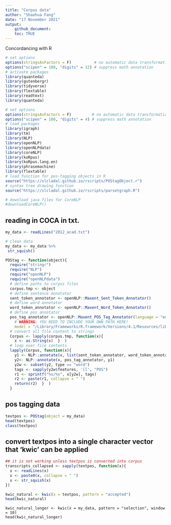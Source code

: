```yaml
---
title: "Corpus data"
author: "Shaohua Fang"
date: "17 November 2021"
output:
    github_document: 
    toc: TRUE
---
```


Concordancing with R


```r
# set options
options(stringsAsFactors = F)          # no automatic data transformation
options("scipen" = 100, "digits" = 12) # suppress math annotation
# activate packages
library(quanteda)
library(gutenbergr)
library(tidyverse)
library(flextable)
library(readtext)
library(quanteda)
```

```r
# set options
options(stringsAsFactors = F)         # no automatic data transformation
options("scipen" = 100, "digits" = 4) # suppress math annotation
# load packages
library(igraph)
library(tm)
library(NLP)
library(openNLP)
library(openNLPdata)
library(coreNLP)
library(koRpus)
library(koRpus.lang.en)
library(phrasemachine)
library(flextable)
# load function for pos-tagging objects in R
source("https://slcladal.github.io/rscripts/POStagObject.r") 
# syntax tree drawing function
source("https://slcladal.github.io/rscripts/parsetgraph.R")
```

```r
# download java files for CoreNLP
#downloadCoreNLP()
```

## reading in COCA in txt.

```r
my_data <- readLines("2012_acad.txt")

# clean data
my_data <- my_data %>%
 str_squish() 
```

```r
POStag <- function(object){
  require("stringr")
  require("NLP")
  require("openNLP")
  require("openNLPdata")
  # define paths to corpus files
  corpus.tmp <- object
  # define sentence annotator
  sent_token_annotator <- openNLP::Maxent_Sent_Token_Annotator()
  # define word annotator
  word_token_annotator <- openNLP::Maxent_Word_Token_Annotator()
  # define pos annotator
  pos_tag_annotator <- openNLP::Maxent_POS_Tag_Annotator(language = "en", probs = FALSE, 
    # WARNING: YOU NEED TO INCLUDE YOUR OWN PATH HERE!                                            
    model = "/Library/Frameworks/R.framework/Versions/4.1/Resources/library/openNLPdata/models/en-pos-maxent.bin")
  # convert all file content to strings
  Corpus <- lapply(corpus.tmp, function(x){
    x <- as.String(x)  }  )
  # loop over file contents
  lapply(Corpus, function(x){
    y1 <- NLP::annotate(x, list(sent_token_annotator, word_token_annotator))
    y2<- NLP::annotate(x, pos_tag_annotator, y1)
    y2w <- subset(y2, type == "word")
    tags <- sapply(y2w$features, '[[', "POS")
    r1 <- sprintf("%s/%s", x[y2w], tags)
    r2 <- paste(r1, collapse = " ")
    return(r2)  }  )
  }
```

## pos tagging data
```r
textpos <- POStag(object = my_data)
head(textpos)
class(textpos)
```

## convert textpos into a single character vector that 'kwic' can be applied
```r
## it is not working unless textpos is converted into corpus 
transcripts_collapsed <- sapply(textpos, function(x){
  x <- readLines(x)
  x <- paste0(x, collapse = " ")
  x <- str_squish(x)
})

```

```r
kwic_natural <- kwic(x = textpos, pattern = "accepted")
head(kwic_natural)
```

```
kwic_natural_longer <- kwic(x = my_data, pattern = "selection", window = 10)
head(kwic_natural_longer)
```
























